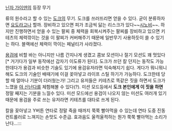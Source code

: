 [[닌자 가이덴]]의 등장 무기

류의 원수라고 할 수 있는 [[도크]]의 무기. 도크를 쓰러뜨리면 얻을 수 있다. 굳이 분류하자면 [[요도]]라고나 할까. 장비하고 있으면 피가 조금씩 닳는 리스크가 있다~~[[시노비]]~~. 
하지만 진행하면서 얻을 수 있는 팔찌 중 체력을 회복시켜주는 팔찌를 장비하고 있으면 키테츠의 체력깎이는 것을 이 팔찌가 커버해주기 때문에 일반무기 사용하듯이 쓸 수 있기는 하다.  블랙에선 체력이 깍이는 페널티가 사라졌다.

[[용검]]에 비할 바는 아니지만 나름 간지나게 생겼고 콤보 모션이나 절기 모션도 꽤 멋있다[* 거기다가 일부 동작에선 갑자기 이도류가 된다]. 도크가 쓰던 칼 던지는 동작도 가능한데다가 용검과 비슷한 기술도 있기에 용검유저라면 익숙해지기 쉽다.  게다가 뭐니뭐니해도 도크의 기술인 배때기에 이걸 꽂아넣고 라이프 스틸 하기가 가능하다. 도크한테 당할 때 얼마나 기분이 더러웠는가! 그리고 유저들은 키테츠로 똑같은 짓을 하면서 도크가 느꼈을 [[야 신난다]]를 체험해볼 수 있다(?).  미션 모드등에서 '''도크 본인에게 이 짓을 하면''' 정말 째지는 기분을 느낄수 있다.  미션 모드에선 용검이 나오지 않는 미션도 여러개 있기 때문에 용검을 주로 쓰는 유저라면 키테츠를 대타로 쓰게 된다.

칼을 꽂아넣고 Y버튼 연타로 정말 죽을 때까지 쭉쭉 빨아먹을 수 있는데 연타 도중 진동 컨트롤러로 느껴지는 손맛도 수준급. 효과음도 울컥울컥하는 뭔가 쭉쭉 빨아먹는 소리가난다...:::
